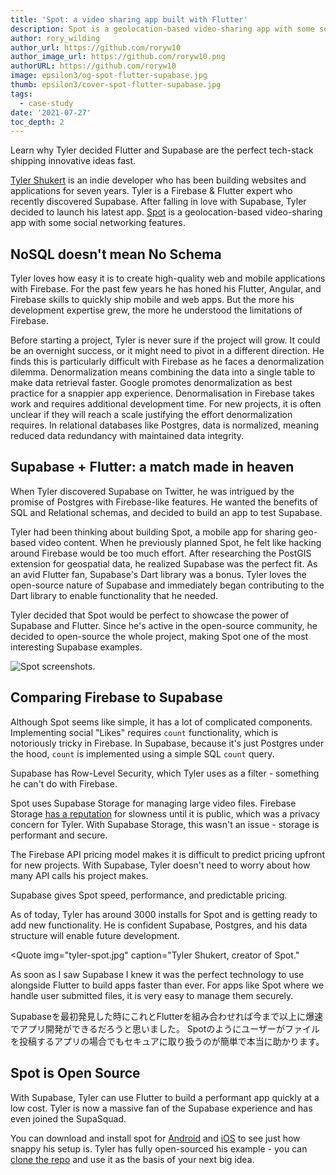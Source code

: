 ```yaml
---
title: 'Spot: a video sharing app built with Flutter'
description: Spot is a geolocation-based video-sharing app with some social networking features.
author: rory_wilding
author_url: https://github.com/roryw10
author_image_url: https://github.com/roryw10.png
authorURL: https://github.com/roryw10
image: epsilon3/og-spot-flutter-supabase.jpg
thumb: epsilon3/cover-spot-flutter-supabase.jpg
tags:
  - case-study
date: '2021-07-27'
toc_depth: 2
---
```


Learn why Tyler decided Flutter and Supabase are the perfect tech-stack shipping innovative ideas fast.

[Tyler Shukert](https://twitter.com/dshukertjr) is an indie developer who has been building websites and applications for seven years. 
Tyler is a Firebase & Flutter expert who recently discovered Supabase. After falling in love with Supabase, 
Tyler decided to launch his latest app. [Spot](https://www.producthunt.com/posts/spot-2d300f54-7a0a-4dbf-aee2-4a75311217cc) 
is a geolocation-based video-sharing app with some social networking features.

## NoSQL doesn't mean No Schema

Tyler loves how easy it is to create high-quality web and mobile applications with Firebase. For the past few years he has honed 
his Flutter, Angular, and Firebase skills to quickly ship mobile and web apps. But the more his development expertise grew, 
the more he understood the limitations of Firebase.

Before starting a project, Tyler is never sure if the project will grow. It could be an overnight success, or it might need to 
pivot in a different direction. He finds this is particularly difficult with Firebase as he faces a denormalization dilemma. 
Denormalization means combining the data into a single table to make data retrieval faster. Google promotes denormalization 
as best practice for a snappier app experience. Denormalisation in Firebase takes work and requires additional development 
time. For new projects, it is often unclear if they will reach a scale justifying the effort denormalization requires. 
In relational databases like Postgres, data is normalized, meaning reduced data redundancy with maintained data integrity.

## Supabase + Flutter: a match made in heaven

When Tyler discovered Supabase on Twitter, he was intrigued by the promise of Postgres with Firebase-like features. 
He wanted the benefits of SQL and Relational schemas, and decided to build an app to test Supabase.

Tyler had been thinking about building Spot, a mobile app for sharing geo-based video content. When he previously planned Spot, 
he felt like hacking around Firebase would be too much effort. After researching the PostGIS extension for geospatial data, 
he realized Supabase was the perfect fit. As an avid Flutter fan, Supabase's Dart library was a bonus. 
Tyler loves the open-source nature of Supabase and immediately began contributing to the Dart library to enable functionality that he needed.

Tyler decided that Spot would be perfect to showcase the power of Supabase and Flutter. Since he's active in the open-source community, 
he decided to open-source the whole project, making Spot one of the most interesting Supabase examples.

![Spot screenshots.](/new/images/blog/spot/spot-screenshots.jpg)

## Comparing Firebase to Supabase

Although Spot seems like simple, it has a lot of complicated components. Implementing social "Likes" requires `count` functionality, 
which is notoriously tricky in Firebase. In Supabase, because it's just Postgres under the hood, `count` is implemented 
using a simple SQL `count` query.

Supabase has Row-Level Security, which Tyler uses as a filter - something he can't do with Firebase.

Spot uses Supabase Storage for managing large video files. Firebase Storage [has a reputation](https://stackoverflow.com/questions/43851742/firebase-storage-very-slow-compared-to-firebase-hosting) for slowness until it is public, which was a privacy concern for Tyler. With Supabase Storage, this wasn't an issue - storage is performant and secure.

The Firebase API pricing model makes it is difficult to predict pricing upfront for new projects. With Supabase, 
Tyler doesn't need to worry about how many API calls his project makes.

Supabase gives Spot speed, performance, and predictable pricing.

As of today, Tyler has around 3000 installs for Spot and is getting ready to add new functionality. He is confident Supabase, 
Postgres, and his data structure will enable future development.


<Quote
  img="tyler-spot.jpg"
  caption="Tyler Shukert, creator of Spot."
>
  <p>
    As soon as I saw Supabase I knew it was the perfect technology to use alongside Flutter to build apps faster than ever. 
    For apps like Spot where we handle user submitted files, it is very easy to manage them securely.
  </p>
  <p>
    Supabaseを最初発見した時にこれとFlutterを組み合わせれば今まで以上に爆速でアプリ開発ができるだろうと思いました。
    Spotのようにユーザーがファイルを投稿するアプリの場合でもセキュアに取り扱うのが簡単で本当に助かります。
  </p>
</Quote>


## Spot is Open Source

With Supabase, Tyler can use Flutter to build a performant app quickly at a low cost. Tyler is now a massive fan of the Supabase 
experience and has even joined the SupaSquad. 

You can download and install spot for [Android](https://apps.apple.com/us/app/spot-videos/id1564675926?utm_source=supabase&utm_campaign=static) 
and [iOS](https://play.google.com/store/apps/details?id=app.spotvideo&utm_source=supabase&utm_campaign=static) 
to see just how snappy his setup is. 
Tyler has fully open-sourced his example - you can [clone the repo](https://github.com/dshukertjr/spot) 
and use it as the basis of your next big idea.